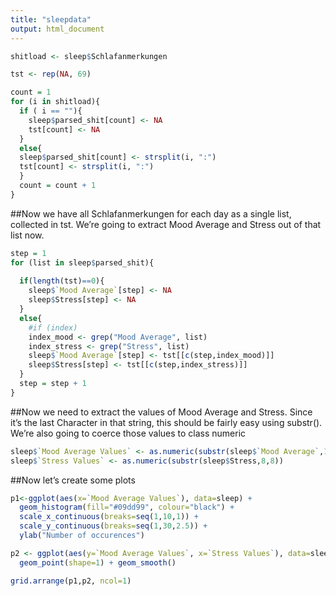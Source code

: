```yaml
---
title: "sleepdata"
output: html_document
---
```



```r
shitload <- sleep$Schlafanmerkungen

tst <- rep(NA, 69)

count = 1
for (i in shitload){
  if ( i == ""){
    sleep$parsed_shit[count] <- NA
    tst[count] <- NA
  }
  else{
  sleep$parsed_shit[count] <- strsplit(i, ":")
  tst[count] <- strsplit(i, ":")
  }
  count = count + 1
}
```
##Now we have all Schlafanmerkungen for each day as a single list, collected in tst. We're going to extract Mood Average and Stress out of that list now.
```r
step = 1
for (list in sleep$parsed_shit){
    
  if(length(tst)==0){
    sleep$`Mood Average`[step] <- NA
    sleep$Stress[step] <- NA
  }
  else{
    #if (index)
    index_mood <- grep("Mood Average", list)
    index_stress <- grep("Stress", list)
    sleep$`Mood Average`[step] <- tst[[c(step,index_mood)]]
    sleep$Stress[step] <- tst[[c(step,index_stress)]]
  }
  step = step + 1
}

```
##Now we need to extract the values of Mood Average and Stress. Since it's the last Character in that string, this should be fairly easy using substr(). We're also going to coerce those values to class numeric
```r
sleep$`Mood Average Values` <- as.numeric(substr(sleep$`Mood Average`,14,14))
sleep$`Stress Values` <- as.numeric(substr(sleep$Stress,8,8))

```

##Now let's create some plots
```r
p1<-ggplot(aes(x=`Mood Average Values`), data=sleep) + 
  geom_histogram(fill="#09dd99", colour="black") +
  scale_x_continuous(breaks=seq(1,10,1)) + 
  scale_y_continuous(breaks=seq(1,30,2.5)) +
  ylab("Number of occurences")

p2 <- ggplot(aes(y=`Mood Average Values`, x=`Stress Values`), data=sleep) + 
  geom_point(shape=1) + geom_smooth()

grid.arrange(p1,p2, ncol=1)

```

